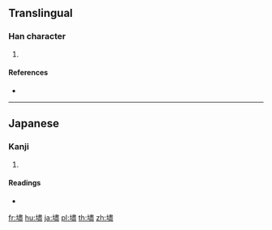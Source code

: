 ==Translingual==

===Han character===
{{Han char|rn=32|rad=土|as=14|sn=17|four=|canj=GLMT|ids=⿰土盡}}

# {{defn|Han|sort=土14}}

====References====
* {{Han ref|kx=0241.211|hdz=10497.111|uh=58D7|ud=22743}}

----

==Japanese==

===Kanji===
{{ja-kanji|grade=|rs=土14}}

# {{defn|lang=ja|sort=土14}}

====Readings====
* {{ja-readings|on=|kun=[[まま]] (mama)}}

[[fr:壗]]
[[hu:壗]]
[[ja:壗]]
[[pl:壗]]
[[th:壗]]
[[zh:壗]]